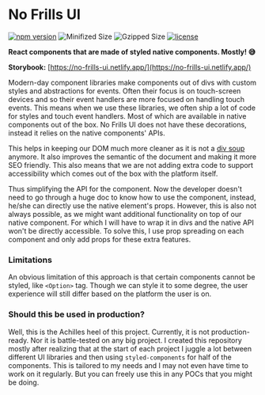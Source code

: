 
<Meta title="Introduction/Getting Started" />

# No Frills UI

[![npm version](https://badge.fury.io/js/no-frills-ui.svg)](https://badge.fury.io/js/no-frills-ui)
![Minifized Size](https://badgen.net/bundlephobia/min/no-frills-ui)
![Gzipped Size](https://badgen.net/bundlephobia/minzip/no-frills-ui)
[![license](https://badgen.now.sh/badge/license/MIT)](./LICENSE)

**React components that are made of styled native components. Mostly! 😅**

**Storybook:** [https://no-frills-ui.netlify.app/](https://no-frills-ui.netlify.app/)

Modern-day  component libraries make components out of divs with custom styles and abstractions for events.
Often their focus is on touch-screen devices and so their event handlers are more focused on handling touch events.
This means when we use these libraries, we often ship a lot of code for styles and touch event handlers. Most of
which are available in native components out of the box. No Frills UI does not have these decorations, instead it
relies on the native components' APIs.

This helps in keeping our DOM much more cleaner as it is not a [div soup](https://www.hackterms.com/div%20soup) anymore.
It also improves the semantic of the document and making it more SEO friendly. This also means that we are not adding extra 
code to support accessibility which comes out of the box with the platform itself.

Thus simplifying the API for the component. Now the developer doesn't need to go through a huge doc to know how to use
the component, instead, he/she can directly use the native element's props. However, this is also not always possible, as we
might want additional functionality on top of our native component. For which I will have to wrap it in divs and the native
API won't be directly accessible. To solve this, I use prop spreading on each component and only add props for these
extra features.

### Limitations

An obvious limitation of this approach is that certain components cannot be styled, like `<Option>` tag. Though we can
style it to some degree, the user experience will still differ based on the platform the user is on.

### Should this be used in production?

Well, this is the Achilles heel of this project. Currently, it is not production-ready. Nor it is battle-tested on any big
project. I created this repository mostly after realizing that at the start of each project I juggle a lot between
different UI libraries and then using `styled-components` for half of the components. This is tailored to my needs and
I may not even have time to work on it regularly. But you can freely use this in any POCs that you might be doing.